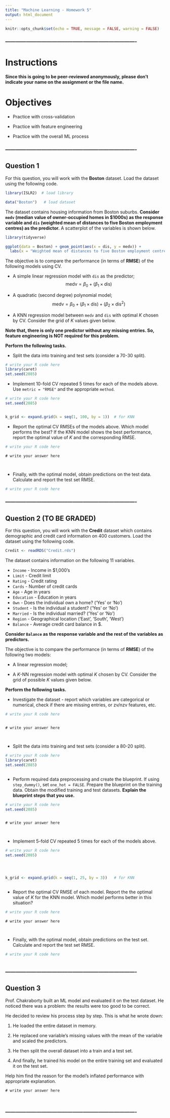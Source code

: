 ```yaml
---
title: "Machine Learning - Homework 5"
output: html_document
---
```


```r
knitr::opts_chunk$set(echo = TRUE, message = FALSE, warning = FALSE)
```


### ----------------------------------------------------------------------------

# Instructions

**Since this is going to be peer-reviewed anonymously, please don't indicate your name on the assignment or the file name.** 


# Objectives

* Practice with cross-validation

* Practice with feature engineering

* Practice with the overall ML process



### ----------------------------------------------------------------------------

## Question 1

For this question, you will work with the **Boston** dataset. Load the dataset using the following code.

```r
library(ISLR2)  # load library

data("Boston")   # load dataset
```


The dataset contains housing information from Boston suburbs. **Consider `medv` (median value of owner-occupied homes in \$1000s) as the response variable and `dis` (weighted mean of distances to five Boston employment centres) as the predictor.** A scatterplot of the variables is shown below.

```r
library(tidyverse)

ggplot(data = Boston) + geom_point(aes(x = dis, y = medv)) +
  labs(x = "Weighted mean of distances to five Boston employment centres", y = "Median value of homes in $1000s")
```


The objective is to compare the performance (in terms of **RMSE**) of the following models using CV.

* A simple linear regression model with `dis` as the predictor; $$\text{medv} = \beta_0 + \left(\beta_1 \times \text{dis}\right)$$

* A quadratic (second degree) polynomial model; $$\text{medv} = \beta_0 + \left(\beta_1 \times \text{dis}\right) + \left(\beta_2 \times \text{dis}^2\right)$$

* A KNN regression model between `medv` and `dis` with optimal $K$ chosen by CV. Consider the grid of $K$ values given below.

**Note that, there is only one predictor without any missing entries. So, feature engineering is NOT required for this problem.**


**Perform the following tasks.**

* Split the data into training and test sets (consider a 70-30 split).

```r
# write your R code here
library(caret)
set.seed(2085)


```


* Implement 10-fold CV repeated 5 times for each of the models above. Use `metric = "RMSE"` and the appropriate `method`. 

```r
# write your R code here
set.seed(2085)


k_grid <- expand.grid(k = seq(1, 100, by = 1))  # for KNN


```


* Report the optimal CV RMSEs of the models above. Which model performs the best? If the KNN model shows the best performance, report the optimal value of $K$ and the corresponding RMSE.

```r
# write your R code here


```

```{}
# write your answer here



```


* Finally, with the optimal model, obtain predictions on the test data. Calculate and report the test set RMSE.

```r
# write your R code here


```



### ----------------------------------------------------------------------------

## Question 2 (TO BE GRADED)

For this question, you will work with the **Credit** dataset which contains demographic and credit card information on 400 customers. Load the dataset using the following code.

```r
Credit <- readRDS("Credit.rds")
```

The dataset contains information on the following 11 variables.

* `Income` - Income in $1,000's
* `Limit` - Credit limit
* `Rating` - Credit rating
* `Cards` - Number of credit cards
* `Age` - Age in years
* `Education` - Education in years
* `Own` - Does the individual own a home? ('Yes' or 'No')
* `Student` - Is the individual a student? ('Yes' or 'No')
* `Married` - Is the individual married? ('Yes' or 'No')
* `Region` - Geographical location ('East', 'South', 'West')
* `Balance` - Average credit card balance in $.

**Consider `Balance` as the response variable and the rest of the variables as predictors.**

The objective is to compare the performance (in terms of **RMSE**) of the following two models:

* A linear regression model;

* A $K$-NN regression model with optimal $K$ chosen by CV. Consider the grid of possible $K$ values given below.


**Perform the following tasks.**

* Investigate the dataset - report which variables are categorical or numerical, check if there are missing entries, or zv/nzv features, etc.

```r
# write your R code here



```

```{}
# write your answer here



```


* Split the data into training and test sets (consider a 80-20 split).

```r
# write your R code here
library(caret)
set.seed(2085)



```


* Perform required data preprocessing and create the blueprint. If using `step_dummy()`, set `one_hot = FALSE`. Prepare the blueprint on the training data. Obtain the modified training and test datasets. **Explain the blueprint steps that you use.**

```r
# write your R code here
set.seed(2085)



```

```{}
# write your answer here



```


* Implement 5-fold CV repeated 5 times for each of the models above. 

```r
# write your R code here
set.seed(2085)




k_grid <- expand.grid(k = seq(1, 25, by = 3))   # for KNN



```


* Report the optimal CV RMSE of each model. Report the the optimal value of $K$ for the KNN model. Which model performs better in this situation? 

```r
# write your R code here


```

```{}
# write your answer here



```


* Finally, with the optimal model, obtain predictions on the test set. Calculate and report the test set RMSE.

```r
# write your R code here



```



### ----------------------------------------------------------------------------

## Question 3

Prof. Chakraborty built an ML model and evaluated it on the test dataset. He noticed there was a problem: the results were too good to be correct.

He decided to review his process step by step. This is what he wrote down:

1.	He loaded the entire dataset in memory.

2.	He replaced one variable's missing values with the mean of the variable and scaled the predictors.

3.	He then split the overall dataset into a train and a test set.

4.	And finally, he trained his model on the entire training set and evaluated it on the test set.

Help him find the reason for the model's inflated performance with appropriate explanation.


```{}
# write your answer here



```


### ----------------------------------------------------------------------------
